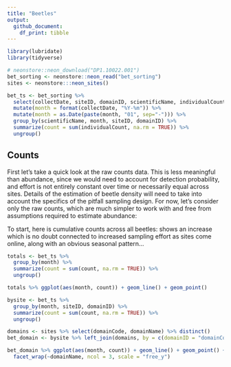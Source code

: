```yaml
---
title: "Beetles"
output: 
  github_document:
    df_print: tibble
---
```


```r
library(lubridate)
library(tidyverse)
```


```r
# neonstore::neon_download("DP1.10022.001")
bet_sorting <- neonstore::neon_read("bet_sorting")
sites <- neonstore:::neon_sites() 

```


```r
bet_ts <- bet_sorting %>% 
  select(collectDate, siteID, domainID, scientificName, individualCount) %>%
  mutate(month = format(collectDate, "%Y-%m")) %>% 
  mutate(month = as.Date(paste(month, "01", sep="-"))) %>%
  group_by(scientificName, month, siteID, domainID) %>%
  summarize(count = sum(individualCount, na.rm = TRUE)) %>%
  ungroup()
```

## Counts

First let's take a quick look at the raw counts data.  This is less meaningful than abundance,
since we would need to account for detection probability, and effort is not entirely constant over
time or necessarily equal across sites.  Details of the estimation of beetle density will need to
take into account the specifics of the pitfall sampling design.  For now, let's consider only the
raw counts, which are much simpler to work with and free from assumptions required to estimate abundance:


To start, here is cumulative counts across all beetles: shows an increase which is no doubt connected 
to increased sampling effort as sites come online, along with an obvious seasonal 
pattern...


```r
totals <- bet_ts %>% 
  group_by(month) %>%
  summarize(count = sum(count, na.rm = TRUE)) %>%
  ungroup()

totals %>% ggplot(aes(month, count)) + geom_line() + geom_point()
```


```r
bysite <- bet_ts %>% 
  group_by(month, siteID, domainID) %>%
  summarize(count = sum(count, na.rm = TRUE)) %>%
  ungroup()

domains <- sites %>% select(domainCode, domainName) %>% distinct()
bet_domain <- bysite %>% left_join(domains, by = c(domainID = "domainCode"))
```

```r

bet_domain %>% ggplot(aes(month, count)) + geom_line() + geom_point() + 
  facet_wrap(~domainName, ncol = 3, scale = "free_y")
```






